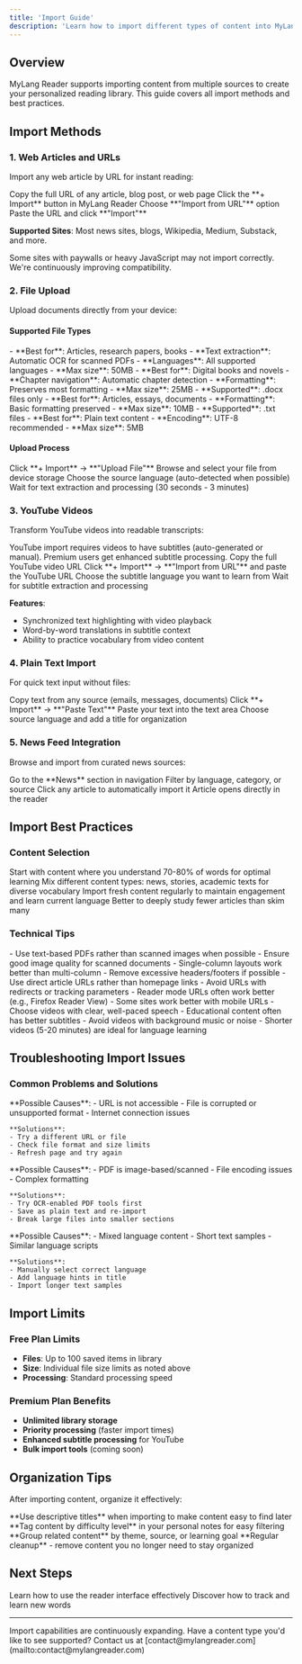 ```yaml
---
title: 'Import Guide'
description: 'Learn how to import different types of content into MyLang Reader'
---
```


## Overview

MyLang Reader supports importing content from multiple sources to create your personalized reading library. This guide covers all import methods and best practices.

## Import Methods

### 1. Web Articles and URLs

Import any web article by URL for instant reading:

<Steps>
  <Step title="Copy the URL">
    Copy the full URL of any article, blog post, or web page
  </Step>
  <Step title="Open Import Dialog">
    Click the **+ Import** button in MyLang Reader
  </Step>
  <Step title="Select URL Import">
    Choose **"Import from URL"** option
  </Step>
  <Step title="Paste and Import">
    Paste the URL and click **"Import"**
  </Step>
</Steps>

**Supported Sites**: Most news sites, blogs, Wikipedia, Medium, Substack, and more.

<Warning>
Some sites with paywalls or heavy JavaScript may not import correctly. We're continuously improving compatibility.
</Warning>

### 2. File Upload

Upload documents directly from your device:

#### Supported File Types

<Tabs>
  <Tab title="PDF Files">
    - **Best for**: Articles, research papers, books
    - **Text extraction**: Automatic OCR for scanned PDFs
    - **Languages**: All supported languages
    - **Max size**: 50MB
  </Tab>
  <Tab title="ePub Books">
    - **Best for**: Digital books and novels
    - **Chapter navigation**: Automatic chapter detection
    - **Formatting**: Preserves most formatting
    - **Max size**: 25MB
  </Tab>
  <Tab title="Word Documents">
    - **Supported**: .docx files only
    - **Best for**: Articles, essays, documents
    - **Formatting**: Basic formatting preserved
    - **Max size**: 10MB
  </Tab>
  <Tab title="Text Files">
    - **Supported**: .txt files
    - **Best for**: Plain text content
    - **Encoding**: UTF-8 recommended
    - **Max size**: 5MB
  </Tab>
</Tabs>

#### Upload Process

<Steps>
  <Step title="Choose File Upload">
    Click **+ Import** → **"Upload File"**
  </Step>
  <Step title="Select File">
    Browse and select your file from device storage
  </Step>
  <Step title="Set Language">
    Choose the source language (auto-detected when possible)
  </Step>
  <Step title="Process File">
    Wait for text extraction and processing (30 seconds - 3 minutes)
  </Step>
</Steps>

### 3. YouTube Videos

Transform YouTube videos into readable transcripts:

<Info>
YouTube import requires videos to have subtitles (auto-generated or manual). Premium users get enhanced subtitle processing.
</Info>

<Steps>
  <Step title="Copy YouTube URL">
    Copy the full YouTube video URL
  </Step>
  <Step title="Import Video">
    Click **+ Import** → **"Import from URL"** and paste the YouTube URL
  </Step>
  <Step title="Select Subtitle Language">
    Choose the subtitle language you want to learn from
  </Step>
  <Step title="Process Subtitles">
    Wait for subtitle extraction and processing
  </Step>
</Steps>

**Features**:
- Synchronized text highlighting with video playback
- Word-by-word translations in subtitle context
- Ability to practice vocabulary from video content

### 4. Plain Text Import

For quick text input without files:

<Steps>
  <Step title="Copy Your Text">
    Copy text from any source (emails, messages, documents)
  </Step>
  <Step title="Open Text Import">
    Click **+ Import** → **"Paste Text"**
  </Step>
  <Step title="Paste Content">
    Paste your text into the text area
  </Step>
  <Step title="Set Language and Title">
    Choose source language and add a title for organization
  </Step>
</Steps>

### 5. News Feed Integration

Browse and import from curated news sources:

<Steps>
  <Step title="Access News Feed">
    Go to the **News** section in navigation
  </Step>
  <Step title="Filter Content">
    Filter by language, category, or source
  </Step>
  <Step title="Select Article">
    Click any article to automatically import it
  </Step>
  <Step title="Start Reading">
    Article opens directly in the reader
  </Step>
</Steps>

## Import Best Practices

### Content Selection

<CardGroup cols={2}>
  <Card title="Choose Appropriate Level" icon="chart-line">
    Start with content where you understand 70-80% of words for optimal learning
  </Card>
  <Card title="Variety is Key" icon="shuffle">
    Mix different content types: news, stories, academic texts for diverse vocabulary
  </Card>
  <Card title="Regular Updates" icon="refresh">
    Import fresh content regularly to maintain engagement and learn current language
  </Card>
  <Card title="Quality Over Quantity" icon="star">
    Better to deeply study fewer articles than skim many
  </Card>
</CardGroup>

### Technical Tips

<AccordionGroup>
  <Accordion title="Optimizing PDF Import">
    - Use text-based PDFs rather than scanned images when possible
    - Ensure good image quality for scanned documents
    - Single-column layouts work better than multi-column
    - Remove excessive headers/footers if possible
  </Accordion>

  <Accordion title="Web Content Tips">
    - Use direct article URLs rather than homepage links
    - Avoid URLs with redirects or tracking parameters
    - Reader mode URLs often work better (e.g., Firefox Reader View)
    - Some sites work better with mobile URLs
  </Accordion>

  <Accordion title="Video Content Selection">
    - Choose videos with clear, well-paced speech
    - Educational content often has better subtitles
    - Avoid videos with background music or noise
    - Shorter videos (5-20 minutes) are ideal for language learning
  </Accordion>
</AccordionGroup>

## Troubleshooting Import Issues

### Common Problems and Solutions

<Tabs>
  <Tab title="Import Fails">
    **Possible Causes**:
    - URL is not accessible
    - File is corrupted or unsupported format
    - Internet connection issues

    **Solutions**:
    - Try a different URL or file
    - Check file format and size limits
    - Refresh page and try again
  </Tab>
  <Tab title="Text Not Extracting">
    **Possible Causes**:
    - PDF is image-based/scanned
    - File encoding issues
    - Complex formatting

    **Solutions**:
    - Try OCR-enabled PDF tools first
    - Save as plain text and re-import
    - Break large files into smaller sections
  </Tab>
  <Tab title="Wrong Language Detected">
    **Possible Causes**:
    - Mixed language content
    - Short text samples
    - Similar language scripts

    **Solutions**:
    - Manually select correct language
    - Add language hints in title
    - Import longer text samples
  </Tab>
</Tabs>

## Import Limits

### Free Plan Limits

- **Files**: Up to 100 saved items in library
- **Size**: Individual file size limits as noted above
- **Processing**: Standard processing speed

### Premium Plan Benefits

- **Unlimited library storage**
- **Priority processing** (faster import times)
- **Enhanced subtitle processing** for YouTube
- **Bulk import tools** (coming soon)

## Organization Tips

After importing content, organize it effectively:

<Tips>
  <Tip>
    **Use descriptive titles** when importing to make content easy to find later
  </Tip>
  <Tip>
    **Tag content by difficulty level** in your personal notes for easy filtering
  </Tip>
  <Tip>
    **Group related content** by theme, source, or learning goal
  </Tip>
  <Tip>
    **Regular cleanup** - remove content you no longer need to stay organized
  </Tip>
</Tips>

## Next Steps

<CardGroup cols={2}>
  <Card title="Start Reading" icon="book-open" href="/guide/readerclient">
    Learn how to use the reader interface effectively
  </Card>
  <Card title="Build Vocabulary" icon="brain" href="/guide/vocabulary">
    Discover how to track and learn new words
  </Card>
</CardGroup>

---

<Note>
Import capabilities are continuously expanding. Have a content type you'd like to see supported? Contact us at [contact@mylangreader.com](mailto:contact@mylangreader.com)
</Note>